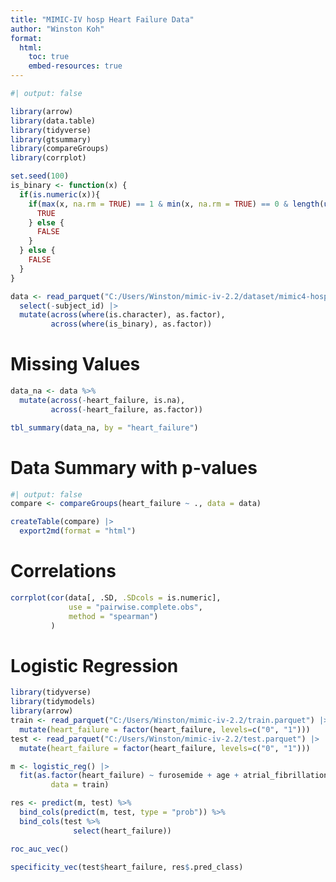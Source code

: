 ```yaml
---
title: "MIMIC-IV hosp Heart Failure Data"
author: "Winston Koh"
format: 
  html:
    toc: true
    embed-resources: true
---
```


```r
#| output: false

library(arrow)
library(data.table)
library(tidyverse)
library(gtsummary)
library(compareGroups)
library(corrplot)

set.seed(100)
is_binary <- function(x) {
  if(is.numeric(x)){
    if(max(x, na.rm = TRUE) == 1 & min(x, na.rm = TRUE) == 0 & length(unique(x[!is.na(x)])) >= 2) {
      TRUE
    } else {
      FALSE
    }
  } else {
    FALSE
  }
}
```


```r
data <- read_parquet("C:/Users/Winston/mimic-iv-2.2/dataset/mimic4-hosp_hf-cleaned_categorical.parquet") |> 
  select(-subject_id) |>
  mutate(across(where(is.character), as.factor),
         across(where(is_binary), as.factor))
```


# Missing Values

```r
data_na <- data %>% 
  mutate(across(-heart_failure, is.na),
         across(-heart_failure, as.factor))

tbl_summary(data_na, by = "heart_failure")
```


# Data Summary with p-values
```r
#| output: false
compare <- compareGroups(heart_failure ~ ., data = data)
```
```r
createTable(compare) |> 
  export2md(format = "html")
```

# Correlations

```r
corrplot(cor(data[, .SD, .SDcols = is.numeric], 
             use = "pairwise.complete.obs", 
             method = "spearman")
         )
```

# Logistic Regression

```r
library(tidyverse)
library(tidymodels)
library(arrow)
train <- read_parquet("C:/Users/Winston/mimic-iv-2.2/train.parquet") |> 
  mutate(heart_failure = factor(heart_failure, levels=c("0", "1")))
test <- read_parquet("C:/Users/Winston/mimic-iv-2.2/test.parquet") |> 
  mutate(heart_failure = factor(heart_failure, levels=c("0", "1")))
```

```r
m <- logistic_reg() |> 
  fit(as.factor(heart_failure) ~ furosemide + age + atrial_fibrillation + lisinopril + metoprolol_succinate + rdw + hypertension + bun + ckd + carvedilol, 
         data = train)
```


```r
res <- predict(m, test) %>% 
  bind_cols(predict(m, test, type = "prob")) %>% 
  bind_cols(test %>% 
              select(heart_failure))
```

```r
roc_auc_vec()
```
```r
specificity_vec(test$heart_failure, res$.pred_class)
```

